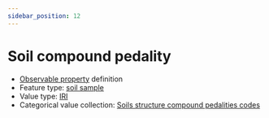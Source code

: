 ```yaml
---
sidebar_position: 12
---
```



# Soil compound pedality

- [Observable property](/viewers/dawe-vocabs?uri=https://linked.data.gov.au/def/nrm/180f3ff5-a3ea-4b85-a947-f5a14156e833) definition
- Feature type: [soil sample](http://linked.data.gov.au/def/tern-cv/06461021-a6c2-4175-9651-23653c2b9116)
- Value type: [IRI](https://w3id.org/tern/ontologies/tern/IRI)
- Categorical value collection: [Soils structure compound pedalities codes](/viewers/dawe-vocabs?uri=https://linked.data.gov.au/def/nrm/75de6044-7575-472a-9a72-2c9006a8c9b1)

<Example
  protocolModule="soil-pit-characterization"
  observableProperty="https://linked.data.gov.au/def/nrm/180f3ff5-a3ea-4b85-a947-f5a14156e833"
/>
